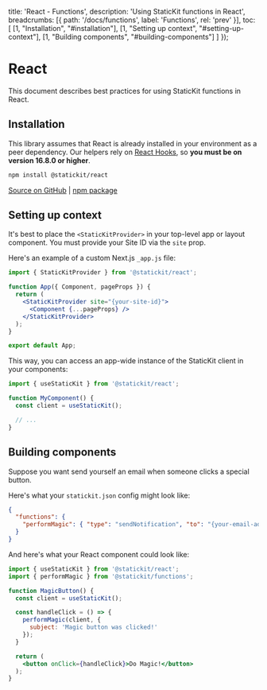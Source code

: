
  title: 'React - Functions',
  description: 'Using StaticKit functions in React',
  breadcrumbs: [{
    path: '/docs/functions',
    label: 'Functions',
    rel: 'prev'
  }],
  toc: [
    [1, "Installation", "#installation"],
    [1, "Setting up context", "#setting-up-context"],
    [1, "Building components", "#building-components"]
  ]
});

# React

This document describes best practices for using StaticKit functions in React.

## Installation

This library assumes that React is already installed in your environment as a peer dependency. Our helpers rely on [React Hooks](https://reactjs.org/docs/hooks-intro.html), so **you must be on version 16.8.0 or higher**.

```bash
npm install @statickit/react
```

[Source on GitHub](https://github.com/unstacked/statickit-react) | [npm package](https://www.npmjs.com/package/@statickit/react)

## Setting up context

It's best to place the `<StaticKitProvider>` in your top-level app or layout component. You must provide your Site ID via the `site` prop.

Here's an example of a custom Next.js `_app.js` file:

```jsx
import { StaticKitProvider } from '@statickit/react';

function App({ Component, pageProps }) {
  return (
    <StaticKitProvider site="{your-site-id}">
      <Component {...pageProps} />
    </StaticKitProvider>
  );
}

export default App;
```

This way, you can access an app-wide instance of the StaticKit client in your components:

```jsx
import { useStaticKit } from '@statickit/react';

function MyComponent() {
  const client = useStaticKit();

  // ...
}
```

## Building components

Suppose you want send yourself an email when someone clicks a special button. 

Here's what your `statickit.json` config might look like:

```json
{
  "functions": {
    "performMagic": { "type": "sendNotification", "to": "{your-email-address}" }
  }
}
```

And here's what your React component could look like:

```jsx
import { useStaticKit } from '@statickit/react';
import { performMagic } from '@statickit/functions';

function MagicButton() {
  const client = useStaticKit();

  const handleClick = () => {
    performMagic(client, {
      subject: 'Magic button was clicked!'
    });
  }

  return (
    <button onClick={handleClick}>Do Magic!</button>
  );
}
```
